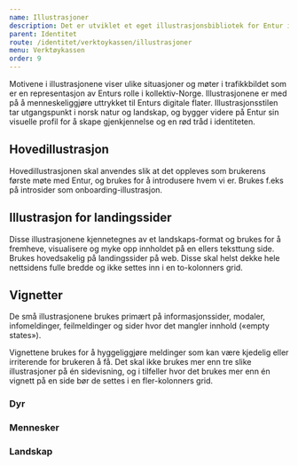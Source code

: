 ```yaml
---
name: Illustrasjoner
description: Det er utviklet et eget illustrasjonsbibliotek for Entur i samarbeid med illustratør Sandra Blikås. Illustrasjonene skal kun brukes til Enturs offisielle produkter og er lisensert til bruk i våre digitale kanaler.
parent: Identitet
route: /identitet/verktoykassen/illustrasjoner
menu: Verktøykassen
order: 9
---
```







<PageHeader />

Motivene i illustrasjonene viser ulike situasjoner og møter i trafikkbildet som er en representasjon av Enturs rolle i kollektiv-Norge. Illustrasjonene er med på å menneskeliggjøre uttrykket til Enturs digitale flater. Illustrasjonsstilen tar utgangspunkt i norsk natur og landskap, og bygger videre på Entur sin visuelle profil for å skape gjenkjennelse og en rød tråd i identiteten.

## Hovedillustrasjon

Hovedillustrasjonen skal anvendes slik at det oppleves som brukerens første møte med Entur, og brukes for å introdusere hvem vi er. Brukes f.eks på introsider som onboarding-illustrasjon.

<BorderWrapper>
  <ImageDisplay src={main} />
</BorderWrapper>

## Illustrasjon for landingssider

Disse illustrasjonene kjennetegnes av et landskaps-format og brukes for å fremheve, visualisere og myke opp innholdet på en ellers teksttung side. Brukes hovedsakelig på landingssider på web. Disse skal helst dekke hele nettsidens fulle bredde og ikke settes inn i en to-kolonners grid.

<BorderWrapper>
  <ImageDisplay src={landing1} />
  <ImageDisplay src={landing2} />
  <ImageDisplay src={landing3} />
  <ImageDisplay src={landing4} />
  <ImageDisplay src={landing5} />
</BorderWrapper>

## Vignetter

De små illustrasjonene brukes primært på informasjonssider, modaler, infomeldinger, feilmeldinger og sider hvor det mangler innhold («empty states»).

Vignettene brukes for å hyggeliggjøre meldinger som kan være kjedelig eller irriterende for brukeren å få. Det skal ikke brukes mer enn tre slike illustrasjoner på én sidevisning, og i tilfeller hvor det brukes mer enn én vignett på en side bør de settes i en fler-kolonners grid.

### Dyr

<BorderWrapper threeGrid>
  <ImageDisplay src={dyr1} />
  <ImageDisplay src={dyr2} />
  <ImageDisplay src={dyr3} />
  <ImageDisplay src={dyr4} />
  <ImageDisplay src={dyr5} />
</BorderWrapper>

### Mennesker

<BorderWrapper threeGrid>
  <ImageDisplay src={menneske1} />
  <ImageDisplay src={menneske2} />
  <ImageDisplay src={menneske3} />
  <ImageDisplay src={menneske4} />
  <ImageDisplay src={menneske5} />
  <ImageDisplay src={menneske6} />
  <ImageDisplay src={menneske7} />
  <ImageDisplay src={menneske8} />
</BorderWrapper>

### Landskap

<BorderWrapper threeGrid>
  <ImageDisplay src={landskap1} />
  <ImageDisplay src={landskap2} />
  <ImageDisplay src={landskap3} />
  <ImageDisplay src={landskap4} />
  <ImageDisplay src={landskap5} />
  <ImageDisplay src={landskap6} />
</BorderWrapper>
